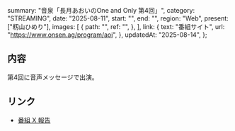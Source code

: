   summary: "音泉「長月あおいのOne and Only 第4回」",
  category: "STREAMING",
  date: "2025-08-11",
  start: "",
  end: "",
  region: "Web",
  present: ["籾山ひめり"],
  images: [
    {
      path: "",
      ref: "",
    },
  ],
  link: {
    text: "番組サイト",
    url: "https://www.onsen.ag/program/aoi",
  },
  updatedAt: "2025-08-14",
};

## 内容

第4回に音声メッセージで出演。

## リンク

- [番組 X 報告](https://x.com/onsenradio/status/1954871976532816274)
